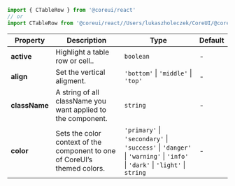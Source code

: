
```jsx
import { CTableRow } from '@coreui/react'
// or
import CTableRow from '@coreui/react//Users/lukaszholeczek/CoreUI/@coreui/react/packages/coreui-react/src/components/table/CTableRow'
```

| Property | Description | Type | Default |
| --- | --- | --- | --- |
| **active** | Highlight a table row or cell.. | `boolean` | - |
| **align** | Set the vertical aligment. | `'bottom'` \| `'middle'` \| `'top'` | - |
| **className** | A string of all className you want applied to the component. | `string` | - |
| **color** | Sets the color context of the component to one of CoreUI’s themed colors. | `'primary'` \| `'secondary'` \| `'success'` \| `'danger'` \| `'warning'` \| `'info'` \| `'dark'` \| `'light'` \| `string` | - |
